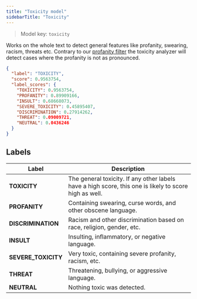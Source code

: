```yaml
---
title: "Toxicity model"
sidebarTitle: "Toxicity"
---
```


> Model key: `toxicity`

Works on the whole text to detect general features like profanity, swearing, racism, threats etc. Contrary to our [profanity filter](#swear-words-and-profanity) the toxicity analyzer will detect cases where the profanity is not as pronounced.

```json Toxicity Response Example:
{
  "label": "TOXICITY",
  "score": 0.9563754,
  "label_scores": {
    "TOXICITY": 0.9563754,
    "PROFANITY": 0.89909166,
    "INSULT": 0.68668073,
    "SEVERE_TOXICITY": 0.45895407,
    "DISCRIMINATION": 0.27914262,
    "THREAT": 0.09009721,
    "NEUTRAL": 0.0436246
  }
}
```

## Labels

| Label               | Description                                                                                            |
| ------------------- | ------------------------------------------------------------------------------------------------------ |
| **TOXICITY**        | The general toxicity. If any other labels have a high score, this one is likely to score high as well. |
| **PROFANITY**       | Containing swearing, curse words, and other obscene language.                                          |
| **DISCRIMINATION**  | Racism and other discrimination based on race, religion, gender, etc.                                  |
| **INSULT**          | Insulting, inflammatory, or negative language.                                                         |
| **SEVERE_TOXICITY** | Very toxic, containing severe profanity, racism, etc.                                                  |
| **THREAT**          | Threatening, bullying, or aggressive language.                                                         |
| **NEUTRAL**         | Nothing toxic was detected.                                                                            |

<Snippet file="languages.mdx" />

<Snippet file="limitations.mdx" />

